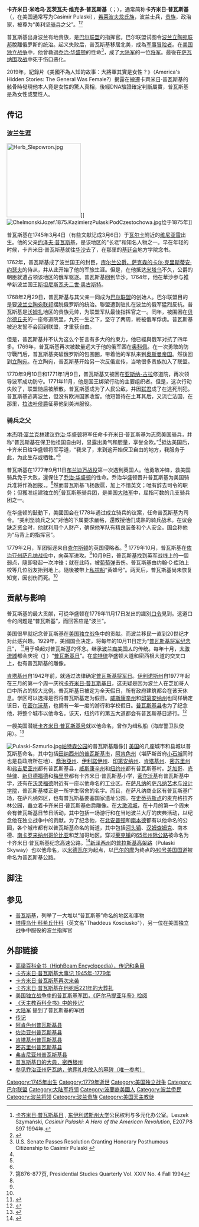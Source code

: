 {{external links|time=2016-12-03T05:56:03+00:00}}
{{Infobox Person
| name = Kazimierz Pułaski<br />卡齐米日·普瓦斯基
| image = Kazimierz Pułaski.PNG
| image_size = 200px
| caption = 卡齐米日·普瓦斯基，[[扬·斯蒂卡|扬·斯蒂卡]]绘
| birth_date = 1745年3月4日
| birth_place = [[波蘭-立陶宛聯邦|波蘭-立陶宛聯邦]][[華沙|華沙]]
| death_date = 1779年10月11日
| death_place =[[美国|美国]][[佐治亚州|佐治亚州]][[薩凡納|薩凡納]]
| occupation = 将军，政治家
}}
'''卡齐米日·米哈乌·瓦茨瓦夫·维克多·普瓦斯基'''（{{lang-pl|Kazimierz Michał Wacław Wiktor Pułaski}}；{{bd|1745年|3月4日<ref>{{Citation |author=Father Stanislaw Makarewicz |others=Translated by Peter Obst and Alexandra Medvec |title=The Four Birth Records of Kazimierz Pulaski |url=http://www.poles.org/birth.html |accessdate=2009-03-04 |publisher=The Catholic University of Lublin (KUL) |year=1998年 |periodical=Archiwa, Biblioteki i Muzea Koscielne |volume=第70卷 |archive-date=2020-11-11 |archive-url=https://web.archive.org/web/20201111171710/http://www.poles.org/birth.html |dead-url=no }}</ref>|1779年|10月11日|catIdx=Pulaski, Kazimierz}}），通常简称'''卡齐米日·普瓦斯基'''（{{lang-pl|Kazimierz Pułaski}}，在美国通常写为Casimir Pulaski），[[希莱波夫龙纹章|希莱波夫龙氏族]]，波兰士兵，[[施拉赤塔|贵族]]，政治家，被尊为“美利坚[[骑兵|骑兵]]之父”。<ref>[http://www.eiu.edu/~insight/pulaski/pulaski.htm 卡齐米日·普瓦斯基日] {{Wayback|url=http://www.eiu.edu/~insight/pulaski/pulaski.htm |date=20100731032837 }}, [[东伊利诺斯州大学|东伊利诺斯州大学]]公民权利与多元化办公室。Leszek Szymański, ''Casimir Pulaski: A Hero of the American Revolution'', E207.P8 S97 1994年.</ref><ref>{{Cite web |url=http://books.google.com/books?id=2Y8GNIp42ysC&pg=PR1&dq=from+da+to+yes |title=''From Da to Yes'', Yale Richmond, 第72页 |access-date=2009-10-04 |archive-date=2017-03-29 |archive-url=https://web.archive.org/web/20170329051021/https://books.google.com/books?id=2Y8GNIp42ysC&pg=PR1&dq=from%20da%20to%20yes |dead-url=no }}</ref>

普瓦斯基出身波兰有地贵族，是[[巴尔联盟|巴尔联盟]]的指挥官。巴尔联盟试图令[[波兰立陶宛联邦|波兰立陶宛联邦]]脫離俄罗斯的统治。起义失败后，普瓦斯基移居北美，成為[[军事冒险者|军事冒险者]]。在[[美国独立战争|美国独立战争]]中，他曾救過[[乔治·华盛顿|乔治·华盛顿]]的性命<ref>U.S. Senate Passes Resolution Granting Honorary Posthumous Citizenship to Casimir Pulaski {{cite web |url=http://poland.usembassy.gov/events_2007/u.s.-senate-passes-resolution-granting-honorary-posthumous-citizenship-to-casimir-pulaski-21-march-2007 |title=存档副本 |accessdate=2009-10-04 |deadurl=yes |archiveurl=https://archive.is/20100527232816/http://poland.usembassy.gov/events_2007/u.s.-senate-passes-resolution-granting-honorary-posthumous-citizenship-to-casimir-pulaski-21-march-2007 |archivedate=2010-05-27 }}{{cite web |url=http://www.house.gov/list/press/ny27_higgins/pr090318b.shtml |title=存档副本 |accessdate=2009-10-04 |deadurl=yes |archiveurl=https://web.archive.org/web/20110112025035/http://www.house.gov/list/press/ny27_higgins/pr090318b.shtml |archivedate=2011-01-12 }}</ref>，成了[[大陆军|大陆军]]的一位[[将官|将军]]。最後在[[萨瓦纳围攻战|萨瓦纳围攻战]]中死于伤口恶化。

2019年，紀錄片《美國不為人知的故事：大將軍其實是女性？》（America's Hidden Stories: The General Was Female?）揭露在搬遷卡齊米日·普瓦斯基的骸骨時發現他本人竟是女性的驚人真相，後經DNA驗證確定判斷屬實，普瓦斯基是為女性或雙性人。

==传记==
===波兰生涯===
[[File:Herb_Slepowron.jpg|200px]]]]
[[File:ChelmonskiJozef.1875.KazimierzPulaskiPodCzestochowa.jpg|thumb]]绘于1875年]]

普瓦斯基在1745年3月4日（有些文献记成3月6日）于[[瓦尔卡|瓦尔卡]]附近的[[维尼亚雷|维尼亚雷]]出生。他的父亲[[约泽夫·普瓦斯基|约泽夫·普瓦斯基]]，是该地区的“长老”和知名人物之一。早在年轻的时候，卡齐米日·普瓦斯基就往[[华沙|华沙]]去了，在那里的[[基廷会|基廷会]]地方学院念书。

1762年，普瓦斯基成了波兰国王的封臣，[[萨克森的卡尔·克里斯蒂安·约瑟夫_(库尔兰公爵)|库尔兰公爵，萨克森的卡尔·克里斯蒂安·约瑟夫]]的侍从，并从此开始了他的军旅生涯。但是，在他抵达[[叶尔加瓦|米塔乌]]不久，公爵的朝臣就遭占领该地区的俄军驱逐。普瓦斯基回到华沙。1764年，他在華沙参与推举新波兰国王[[斯坦尼斯瓦夫·奥古斯特·波尼亚托夫斯基|斯坦尼斯瓦夫二世·奥古斯特]]。

1768年2月29日，普瓦斯基与其父亲一同成为[[巴尔联盟|巴尔联盟]]的创始人。巴尔联盟目的是要[[波兰立陶宛联邦|波兰立陶宛联邦]]摆脱俄罗斯的统治。聯盟遭到驻扎在波兰的俄军猛烈反抗。普瓦斯基是[[沃姆扎|沃姆扎]]地区的贵族元帅，为联盟军队最佳指挥官之一。同年，被围困在[[贝尔德丘夫|贝尔德丘夫]]的一座修道院里，九死一生之下，坚守了两周，終被俄军俘虏。普瓦斯基被迫发誓不会回到联盟，才重获自由。

但是，普瓦斯基并不认为这么个誓言有多大的约束力，他已經與俄军对抗了四年多。1769年，普瓦斯基再次被数量远大于他的俄军困在[[奥科佩_(希温泰伊-特鲁伊齐)|奥科佩]]。在一次勇敢的防守戰鬥后，普瓦斯基突破俄罗斯的包围圈，带着他的军队来到[[奥斯曼帝国|奥斯曼帝国]]。然後回到[[立陶宛大公国|立陶宛]]。在立陶宛，普瓦斯基开始另一次反俄宣传，当地很多贵族加入了联盟。

1770年9月10日和1771年1月9日，普瓦斯基又被困在[[亚斯纳-古拉|亚斯纳-古拉]]修道院，再次领导波军成功防守。1771年11月，他是国王绑架行动的主要组织者。但是，这次行动失败了，联盟随后被解散。普瓦斯基成为了人民公敌，并因[[弑君|弑君]]成了在逃死刑犯。普瓦斯基逃离波兰，但没有欧洲国家收留。他短暂待在土耳其后，又流亡法国，在那里，[[拉法叶侯爵|拉法叶侯爵]]征募他到美洲服役。

===骑兵之父===
[[本杰明·富兰克林|本杰明·富兰克林]]建议[[乔治·华盛顿|乔治·华盛顿]]将军任命卡齐米日·普瓦斯基为志愿美国骑兵，并称“普瓦斯基在保卫他祖国自由时，显露出勇气和胆量，享誉全欧。”<ref name=cong/>抵达美国后，卡齐米日给华盛顿将军写道，“我来了，来到这开始保卫自由的地方，我服务于此，为此生存或牺牲。”<ref name=cong/>

普瓦斯基在1777年9月11日[[布兰迪万战役|布兰迪万战役]]第一次遇到英国人。他勇敢冲锋，救美国骑兵免于大败，還保住了[[乔治·华盛顿|乔治·华盛顿]]的性命。乔治华盛顿晋升普瓦斯基为美国骑兵准将作為回报，。<ref name=cong/>然而普瓦斯基飞扬跋扈，加上不愔英文；唯有辞去司令的职务；但獲准组建独立的<ref>第876-877页, Presidential Studies Quarterly Vol. XXIV No. 4 Fall 1994</ref>普瓦斯基骑兵团，是美国[[大陆军|大陆军]]中，屈指可数的几支骑兵团之一。 

在华盛顿的鼓動下，美國国会在1778年通过成立骑兵的议案，任命普瓦斯基为司令。“美利坚骑兵之父”对他的下属要求嚴格，還教授他们成熟的骑兵战术。在议会缺乏资金时，他就利用个人财产，确保他军队有精良装备和个人安全。国会称他为“马背上的指挥官”。

1779年2月，军团驱逐来自[[查尔斯顿围攻战|查尔斯顿]]的英国侵略者。<ref name=cong/> 1779年10月，普瓦斯基在[[佐治亚州|佐治亚州]][[薩凡納圍城戰|萨凡纳战役]]中，向英军进攻。<ref name=cong/>10月9日，普瓦斯基找到英军战线上的一個弱点，隨即發起一次冲锋；就在此時，被[[葡萄弹|葡萄弹]]击伤。普瓦斯基由约翰·C·库珀上校等几位战友抬到地上。隨後被带上[[私掠船|私掠船]]“黄蜂号”。两天后，普瓦斯基尚未恢复知觉，因创伤而死。<ref name=cong/>

== 贡献与影响 ==
普瓦斯基的最大贡献，可從华盛顿在1779年11月17日发出的識別[[密码|口令]]見到。这道口令的问题是“普瓦斯基”，而回答应是“波兰”。

美国很早就纪念普瓦斯基在[[美国独立战争|美国独立战争]]中的贡献。而波兰移民一直到20世纪才对此感兴趣。1929年，美國国会决定，将每年的10月11日定为“[[普瓦斯基将军纪念日|普瓦斯基将军纪念日]]”， <ref name=cong>{{Cite web |url=http://thomas.loc.gov/ |title=Resolution of 111th Congress : 1st Session; S. J. RES. 12 Proclaiming Casimir Pulaski to be an honorary citizen of the United States |accessdate=2020-10-03 |archive-date=2015-08-30 |archive-url=https://web.archive.org/web/20150830093514/http://thomas.loc.gov/ |dead-url=yes }}</ref>用于唤起对普瓦斯基的怀念。继承[[波兰裔美国人|波兰裔美国人]]的传统。每年十月，[[大激流城_(密歇根州)|大激流城]]都会庆祝（[http://www.pulaskidays.org] {{Wayback|url=http://www.pulaskidays.org/ |date=20210117005416 }}）“[[普瓦斯基日|普瓦斯基日]]”。在[[底特律|底特律]]华盛顿大道和密西根大道的交叉口上，也有普瓦斯基的雕像。

[[肯塔基州|肯塔基州]]自1942年前，就通过法律确定[[普瓦斯基将军日|普瓦斯基将军日]]。[[伊利诺斯州|伊利诺斯州]]自1977年起在三月的第一个周一庆祝[[卡齐米日·普瓦斯基日|卡齐米日·普瓦斯基日]]，这无疑是因为波兰人在芝加哥人口中所占的较大比例。普瓦斯基日被定为全天假日，所有政府建筑都会在该天休息。学区可以选择是否将普瓦斯基定为假日。[[威斯康辛州|威斯康辛州]]和[[印第安纳州|印第安纳州]]也同样确定该日，在[[密尔沃基|密尔沃基]]，也拥有一年一度的游行和学校假日。[[普瓦斯基县_(印第安纳州)|普瓦斯基县]]也为了纪念他，将整个城市以他命名。该天，纽约市的第五大道都会有普瓦斯基日游行。<ref>{{cite web |url=http://www.pulaskiparade.com/english.html |title=存档副本 |accessdate=2009-10-04 |deadurl=yes |archiveurl=https://web.archive.org/web/20000302084433/http://www.pulaskiparade.com/english.html |archivedate=2000-03-02 }}</ref>

一艘美国潜艇[[卡齐米日·普瓦斯基号|卡齐米日·普瓦斯基号]]就以他命名，曾作为缉私船（海岸警卫队使用）。<ref>{{Cite web |url=http://www.uscg.mil/HQ/G-CP/HISTORY/WEBCUTTERS/Pulaski_1825.html |title=Pulaski, 1825; U.S. Coast Guard |access-date=2009-10-04 |archive-date=2007-03-25 |archive-url=https://web.archive.org/web/20070325105132/http://www.uscg.mil/HQ/G-CP/HISTORY/WEBCUTTERS/Pulaski_1825.html |dead-url=no }}</ref>

[[File:Pulaski-Szmurlo.jpg|right]][[帕特森公园|帕特森公园]]的普瓦斯基雕像]]
[[美国|美国]]的几座城市和县城以普瓦斯基命名，其中包括[[普瓦斯基_(田纳西州)|田纳西州的普瓦斯基市]]，[[普瓦斯基縣_(阿肯色州)|阿肯色州]]（堪萨斯首府[[小石城|小石城]]同时也是县政府所在地）、[[普瓦斯基縣_(喬治亞州)|喬治亞州]]、[[普瓦斯基縣_(伊利諾伊州)|伊利諾伊州]]、[[普瓦斯基縣_(印地安納州)|印第安纳州]]、[[普瓦斯基县_(肯塔基州)|肯塔基州]]、[[普瓦斯基县_(密苏里州)|密苏里州]]和[[普瓦斯基縣_(維吉尼亞州)|弗吉尼亚州]]都有普瓦斯基县，[[普瓦斯基_(威斯康辛州)|威斯康辛州]]和[[普瓦斯基_(纽约)|纽约州]]都有普瓦斯基村。[[芝加哥|芝加哥]]、[[底特律|底特律]]、[[新贝德福德|新贝德福德]]和[[梅里登_(康涅狄格州)|梅里登]]都有卡齐米日·普瓦斯基小学，[[密尔沃基|密尔沃基]]有普瓦斯基中学，还有在[[沃灵福德_(康涅狄格州)|沃灵福德]]附近有一座以他命名的工业区。在[[萨凡纳_(佐治亚州)|萨凡纳]]的[[萨凡纳艺术与设计学院|萨凡纳艺术与设计学院]]，普瓦斯基楼正是一所学生宿舍的名字。而且，在萨凡纳商业区有普瓦斯基广场，在萨凡纳郊区，也有普瓦斯基要塞国家遗址公园。在[[史蒂芬斯点_(威斯康辛州)|史蒂芬斯点]]的麦克格拉齐林公园，矗立着卡齐米日·普瓦斯基伯爵雕像。在[[大激流城|大激流城]]，在十月的第一个周末会有普瓦斯基日节日活动，其中包括一场游行和在当地波兰大厅的庆典活动，以纪念他在独立战争中的贡献。为了纪念他，在[[北安普顿|北安普顿]]和[[南本德_(印第安纳州)|南本德]]都有以他命名的公园，各个城市都有以普瓦斯基命名的街道，其中包括[[河头镇_(纽约)|河头镇]]、[[汉姆查姆克_(密西根州)|汉姆查姆克]]、南本德、[[哥伦比亚_(南卡罗来纳州)|南卡罗来纳州哥伦比亚]]和芝加哥地区。穿过[[莱克县_(印第安纳州)|莱克镇]]的[[65号州际公路|65号州际公路]]被命名为卡齐米日·普瓦斯基纪念高速公路。<ref>{{Cite web |url=http://www.in.gov/indot/2446.htm |title=Indiana Department of Transportation |access-date=2009-10-04 |archive-date=2017-04-16 |archive-url=https://web.archive.org/web/20170416223205/http://www.in.gov/indot/2446.htm |dead-url=no }}</ref>[[新泽西州|新泽西州]]的[[普拉斯基高架路|普拉斯基高架路]]（Pulaski Skyway）也以他命名，以[[米德瓦尔_(特拉华州)|米德瓦尔]]为起点，以[[巴尔的摩|巴尔的摩]]为终点的[[40号美国国道|40号美国国道]]被命名为普瓦斯基公路。

==脚注==
{{reflist|2}}

==参见==
* [[普瓦斯基縣|普瓦斯基]]，列举了一大堆以“普瓦斯基”命名的地区和事物
* [[塔得乌什·科希丘什科|塔得乌什·科希丘什科]]（英文名"Thaddeus Kosciusko"），另一位在美国独立战争中服役的波兰指挥官

==外部链接==
* [http://www.encyclopedia.com/doc/1E1-PulaskC.html 高梁百科全书（HighBeam Encyclopedia），传记和条目] {{Wayback|url=http://www.encyclopedia.com/doc/1E1-PulaskC.html |date=20100328062122 }}
* [http://www.poles.org/PulaskiBio.html 卡齐米日·普瓦斯基大事记 1945年-1779年] {{Wayback|url=http://www.poles.org/PulaskiBio.html |date=20210224172705 }}
* [http://www.poles.org/Savannah/Parade.html 卡齐米日·普瓦斯基再次来袭] {{Wayback|url=http://www.poles.org/Savannah/Parade.html |date=20201215011854 }}
* [http://www.poles.org/Lenkiewicz.html 卡齐米日·普瓦斯基在他死后221年的大葬礼] {{Wayback|url=http://www.poles.org/Lenkiewicz.html |date=20200519122343 }}
* [http://www.ruf.rice.edu/%7Esarmatia/405/254thompson.html 美国独立战争中的普瓦斯基军团，《萨尔马提亚年鉴》检阅] {{Wayback|url=http://www.ruf.rice.edu/%7Esarmatia/405/254thompson.html |date=20210117001410 }}
* [http://www.newadvent.org/cathen/12561a.htm 《天主教百科全书》中的传记'] {{Wayback|url=http://www.newadvent.org/cathen/12561a.htm |date=20200927185521 }}
* [https://web.archive.org/web/20120415004843/http://www.historycarper.com/resources/tca/chap6.htm 大陆军] 提到了普瓦斯基的军团
* [https://web.archive.org/web/20060923172851/http://www.polishcultureacpc.org/PulaskiBio.html 传记]
* [https://web.archive.org/web/20120607014441/http://www.co.pulaski.ar.us/ 阿肯色州普瓦斯基县]
* [https://web.archive.org/web/20080703162418/http://pulaskicounty.georgia.gov/ 佐治亚州普瓦斯基县]
* [https://web.archive.org/web/20081120125038/http://www.pulaskicountygovt.com/ 肯塔基州普瓦斯基县]
* [http://www.pulaskicountyweb.com/ 密苏里州普瓦斯基县]{{Wayback|url=http://www.pulaskicountyweb.com/ |date=20081216211542 }}
* [http://www.pulaskicounty.org/ 弗吉尼亚州普瓦斯基县] {{Wayback|url=http://www.pulaskicounty.org/ |date=20210124064153 }}
* [http://www.PulaskiDays.com/ 普瓦斯基日的大典，密西根州] {{Wayback|url=http://www.pulaskidays.com/ |date=20200519122740 }}
* [http://www.findagrave.com/cgi-bin/fg.cgi?page=gr&GRid=1632 参见乔治亚州萨瓦纳，他葬礼中放入的墓碑（唯一参考）] {{Wayback|url=http://www.findagrave.com/cgi-bin/fg.cgi?page=gr&GRid=1632 |date=20170511062834 }}

{{Authority control}}
{{DEFAULTSORT:Pulaski, Kazimierz}}

[[Category:1745年出生|Category:1745年出生]]
[[Category:1779年逝世|Category:1779年逝世]]
[[Category:美国独立战争|Category:美国独立战争]]
[[Category:巴尔联盟|Category:巴尔联盟]]
[[Category:大陆军将领|Category:大陆军将领]]
[[Category:波蘭裔美國人|Category:波蘭裔美國人]]
[[Category:波兰侨民|Category:波兰侨民]]
[[Category:波兰将领|Category:波兰将领]]
[[Category:波兰贵族|Category:波兰贵族]]
[[Category:美国天主教徒|Category:美国天主教徒]]